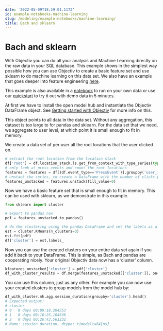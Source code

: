 ```yaml
---
date: '2022-05-09T18:59:01.117Z'
id: example-notebooks-machine-learning
slug: /modeling/example-notebooks/machine-learning/
title: Bach and sklearn
---
```


# Bach and sklearn

With Objectiv you can do all your analysis and Machine Learning directly on the raw data in your SQL database.
This example shows in the simplest way possible how you can use Objectiv to create a basic feature set and use
sklearn to do machine learning on this data set. We also have an example that goes deeper into
feature engineering [here](/modeling/example-notebooks/feature-engineering.mdx).

This example is also available in a [notebook](https://github.com/objectiv/objectiv-analytics/blob/main/notebooks/sklearn-example.ipynb)
to run on your own data or use our
[quickstart](https://objectiv.io/docs/home/quickstart-guide/) to try it out with demo data in 5 minutes.

At first we have to install the open model hub and instantiate the Objectiv DataFrame object. See
[Getting started with Objectiv](/modeling/example-notebooks/index.mdx) for more info on this.

This object points to all data in the data set. Without any aggregation, this dataset is too large to
for pandas and sklearn. For the data set that we need, we aggregate to user level, at which point it is
small enough to fit in memory.

We create a data set of per user all the root locations that the user clicked on.

```python
# extract the root location from the location stack
df['root'] = df.location_stack.ls.get_from_context_with_type_series(type='RootLocationContext', key='id')
# only look at press events and count the root locations
features = features = df[(df.event_type=='PressEvent')].groupby('user_id').root.value_counts()
# unstack the series, to create a DataFrame with the number of clicks per root location as columns
features_unstacked = features.unstack(fill_value=0)
```

Now we have a basic feature set that is small enough to fit in memory. This can be used with sklearn, as we
demonstrate in this example.

```python
from sklearn import cluster

# export to pandas now
pdf = features_unstacked.to_pandas()

# do the clustering using the pandas DataFrame and set the labels as a column to that DataFrame
est = cluster.KMeans(n_clusters=3)
est.fit(pdf)
df['cluster'] = est.labels_
```

Now you can use the created clusters on your entire data set again if you add it back to your DataFrame.
This is simple, as Bach and pandas are cooperating nicely. Your original Objectiv data now has a ‘cluster’
column.

```python
kfeatures_unstacked['cluster'] = pdf['cluster']
df_with_cluster_results = df.merge(features_unstacked[['cluster']], on='user_id')
```

You can use this column, just as any other. For example you can now use your created clusters to group models
from the model hub by:

```python
df_with_cluster.mh.agg.session_duration(groupby='cluster').head()
# Expected output:
# cluster
# 0   0 days 00:09:18.204353
# 1   0 days 00:10:25.104636
# 2   0 days 00:20:43.561232
# Name: session_duration, dtype: timedelta64[ns]
```
